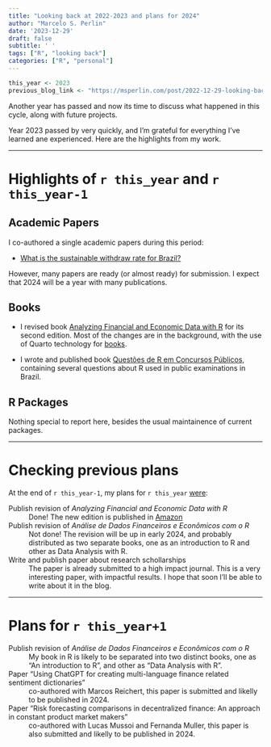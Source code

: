 ```yaml
---
title: "Looking back at 2022-2023 and plans for 2024"
author: "Marcelo S. Perlin"
date: '2023-12-29'
draft: false
subtitle: ' '
tags: ["R", "looking back"]
categories: ["R", "personal"]
---
```


```r
this_year <- 2023
previous_blog_link <- "https://msperlin.com/post/2022-12-29-looking-back-2022/"
```

Another year has passed and now its time to discuss what happened in this cycle, along with future projects. 

Year 2023 passed by very quickly, and I'm grateful for everything I've learned ane experienced. Here are the highlights from my work.

---

# Highlights of `r this_year` and `r this_year-1`

## Academic Papers

I co-authored a single academic papers during this period:

- [What is the sustainable withdraw rate for Brazil?](https://periodicos.fgv.br/rbfin/article/view/89040)

However, many papers are ready (or almost ready) for submission. I expect that 2024 will be a year with many publications.

## Books

- I revised book [Analyzing Financial and Economic Data with R](https://msperlin.com/publication/2023_book-afedr-en/) for its second edition. Most of the changes are in the background, with the use of Quarto technology for [books](https://quarto.org/docs/books/). 

- I wrote and published book [Questões de R em Concursos Públicos](https://msperlin.com/publication/2023_book-qrcp/), containing several questions about R used in public examinations in Brazil.


## R Packages

Nothing special to report here, besides the usual maintainence of current packages.

---

# Checking previous plans

At the end of `r this_year-1`, my plans for `r this_year` [were](`r previous_blog_link`):

Publish revision of _Analyzing Financial and Economic Data with R_
: Done! The new edition is published in [Amazon](https://www.amazon.com/Analyzing-Financial-Economic-Data-R/dp/171062731X)

Publish revision of _Análise de Dados Financeiros e Econômicos com o R_
: Not done! The revision will be up in early 2024, and probably distributed as two separate books, one as an introduction to R and other as Data Analysis with R.

Write and publish paper about research schollarships
: The paper is already submitted to a high impact journal. This is a very interesting paper, with impactful results. I hope that soon I'll be able to write about it in the blog.

---

# Plans for `r this_year+1`

Publish revision of _Análise de Dados Financeiros e Econômicos com o R_
: My book in R is likely to be separated into two distinct books, one as "An introduction to R", and other as "Data Analysis with R".

Paper "Using ChatGPT for  creating multi-language finance related sentiment dictionaries"
: co-authored with Marcos Reichert, this paper is submitted and likelly to be published in 2024.

Paper "Risk forecasting comparisons in decentralized finance: An approach in constant product market makers"
: co-authored with Lucas Mussoi and Fernanda Muller, this paper is also submitted and likelly to be published in 2024.